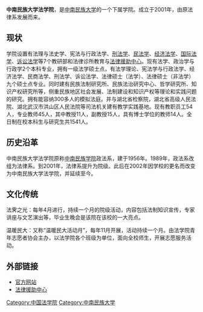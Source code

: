 {{Unreferenced|time=2021-02-10T10:06:54+00:00}}
'''中南民族大学法学院'''，是[[中南民族大学|中南民族大学]]的一个下属学院。成立于2001年，由原法律系发展而来。

== 现状 ==
学院设置有法理与法史学、宪法与行政法学、[[刑法学|刑法学]]、[[民法学|民法学]]、[[经济法学|经济法学]]、[[国际法学|国际法学]]、[[诉讼法学|诉讼法学]]等7个教研部和法律诊所教育与[[法律援助中心|法律援助中心]]。现有法学、政治学与行政学2个本科专业，拥有一级法学硕士点，有法学理论、宪法学与行政法学、经济法学、民商法学、刑法学、诉讼法学、法律硕士（法学）、法律硕士（非法学）九个硕士点专业。同时建有民族法制研究所、民族法治研究中心、哲学研究所、知识产权研究所等，侧重民族地区社会发展、法制建设和知识产权等理论和实践问题的研究。拥有能容纳300多人的模拟法庭。并与湖北省检察院，湖北省高级人民法院、湖北武汉市洪山区人民法院等司法机关建有教学实践基地。现有教职员工54人，专业教师45人，其中教授11人，副教授15人，具有博士学位的教师14人。全日制在校本科生与研究生共1541人。

==历史沿革==
中南民族大学法学院原称[[中南民族学院|中南民族学院]]政法系，建于1956年。1989年，政法系改组为法律系。到2001年，法律系提升为院级。此后在2002年因学校的更名而改变为中南民族大学法学院，并延续至今。

==文化传统==
法霁之光：每年4月进行，持续一个月的院级活动，内容包括法制知识宣传，专家讲座与文艺演出等，毕业生晚会是该院在该校的一大亮点。

温暖民大：又称“温暖民大活动月”，每年11月开展，活动持续一个月。由法学院青年志愿者协会主办，以法学院各个班级为单位，面向全校师生，开展志愿服务活动。

==外部链接==
* [http://www.scuec.edu.cn/falvxi/ 官方网站]{{Wayback|url=http://www.scuec.edu.cn/falvxi/ |date=20180914231551 }}
* [https://web.archive.org/web/20070212023532/http://www.scuec.edu.cn/flyz/introduce/zhensuo_introduce.htm 法律援助中心]

[[Category:中国法学院|Category:中国法学院]]
[[Category:中南民族大学|Category:中南民族大学]]
